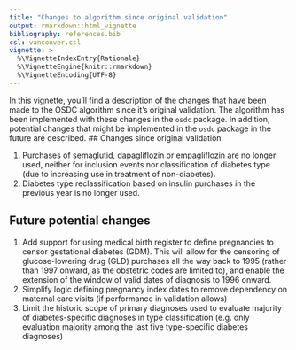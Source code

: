 ```yaml
---
title: "Changes to algorithm since original validation"
output: rmarkdown::html_vignette
bibliography: references.bib
csl: vancouver.csl
vignette: >
  %\VignetteIndexEntry{Rationale}
  %\VignetteEngine{knitr::rmarkdown}
  %\VignetteEncoding{UTF-8}
---
```

In this vignette, you'll find a description of the changes that have been made to the OSDC algorithm since it's original validation. The algorithm has been implemented with these changes in the `osdc` package. In addition, potential changes that might be implemented in the `osdc` package in the future are described.
<!-- TODO: Add link to article -->
## Changes since original validation

1.  Purchases of semaglutid, dapagliflozin or empagliflozin are no
    longer used, neither for inclusion events nor classification of
    diabetes type (due to increasing use in treatment of non-diabetes).
2.  Diabetes type reclassification based on insulin purchases in the
    previous year is no longer used.

## Future potential changes

1.  Add support for using medical birth register to define pregnancies
    to censor gestational diabetes (GDM). This will allow for the censoring of glucose-lowering drug (GLD) purchases all the way back to
    1995 (rather than 1997 onward, as the obstetric codes are limited
    to), and enable the extension of the window of valid dates of diagnosis to 1996
    onward.
2.  Simplify logic defining pregnancy index dates to remove dependency
    on maternal care visits (if performance in validation allows)
3.  Limit the historic scope of primary diagnoses used to evaluate
    majority of diabetes-specific diagnoses in type classification (e.g.
    only evaluation majority among the last five type-specific diabetes
    diagnoses)
